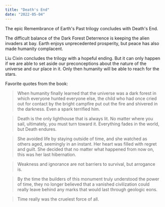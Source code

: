 ```yaml
---
title: "Death's End"
date: "2022-05-04"
---
```


The epic Remembrance of Earth's Past trilogy concludes with Death's End.

The difficult balance of the Dark Forest Deterrence is keeping the alien invaders at bay. Earth enjoys unprecedented prosperity, but peace has also made humanity complacent.

Liu Cixin concludes the trilogy with a hopeful ending. But it can only happen if we are able to set aside our preconceptions about the nature of the universe and our place in it. Only then humanity will be able to reach for the stars.

Favorite quotes from the book:

> When humanity finally learned that the universe was a dark forest in which everyone hunted everyone else, the child who had once cried out for contact by the bright campfire put out the fire and shivered in the darkness. Even a spark terrified him.

> Death is the only lighthouse that is always lit. No matter where you sail, ultimately, you must turn toward it. Everything fades in the world, but Death endures.

> She avoided life by staying outside of time, and she watched as others aged, seemingly in an instant. Her heart was filled with regret and guilt. She decided that no matter what happened from now on, this was her last hibernation.

> Weakness and ignorance are not barriers to survival, but arrogance is.

> By the time the builders of this monument truly understood the power of time, they no longer believed that a vanished civilization could really leave behind any marks that would last through geologic eons.

> Time really was the cruelest force of all.

